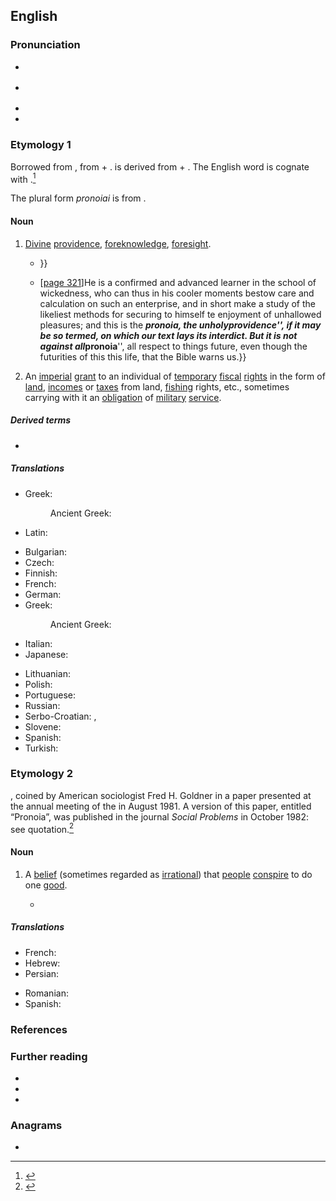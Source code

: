 ==English==
{{was wotd|2019|February|27}}

===Pronunciation===
* {{a|RP}} {{IPA|/pɹəʊˈnɔɪə/|lang=en}}
* {{a|GA}} {{IPA|/pɹoʊˈnɔɪə/|lang=en}}
* {{rhymes|ɔɪ.ə|lang=en}}
* {{hyphenation|pro|no|ia|lang=en}}

===Etymology 1===
Borrowed from {{der|en|grc|πρόνοιᾰ||foreknowledge, foresight; providence; form of land grant}}, from {{m|grc|πρόνοος||careful, prudent}} +‎ {{m|grc|-ῐᾰ||''suffix forming nouns''}}. {{lang|grc|πρόνοος}} is derived from {{m|grc|προ-||''prefix indicating a coming forth''}} + {{m|grc|νόος||the mind; act of the mind}}. The English word is cognate with {{cog|la|pronoea||providence}}.<ref>{{R:OED Online|part of speech=''n.''{{sup|1}}|noformat=yes|id=265174|date=June 2007}}</ref>

The plural form ''pronoiai'' is from {{der|en|grc|πρόνοιαι}}.

====Noun====
{{en-noun|pronoiae|pronoiai}}

# {{lb|en|philosophy|theology}} [[divine#Adjective|Divine]] [[providence]], [[foreknowledge]], [[foresight]].
#* {{quote-book|author=Walter Raleigh|authorlink=Walter Raleigh|chapter=Of the Creation, and Preservation of the World|title=The Historie of the World. In Five Bookes.{{nb...|1 In Treating of the Beginning and First Ages of the Same, from the Creation unto Abraham. 2 Of the Times from the Birth of Abraham, to the Destruction of the Temple of Salomon. 3 From the Destruction of Jerusalem, to the Time of Philip of Macedon. 4 From the Reigne of Philip of Macedon, to the Establishing of that Kingdome, in the Race of Antigonus. 5 From the Settled Rule of Alexanders Successors in the East, untill the Romans (Prevailing over All) Made Conquest of Asia and Macedon.}}|location=London|publisher=Printed for [[w:Walter Burre|Walter Bvrre]]|year=1614|section=§&nbsp;XIII (Of Providence)|page=15|pageurl=https://books.google.com/books?id=JcZMAAAAcAAJ&pg=PA15|oclc=505085272|passage=Now Providence (which the ''Greekes'' call '''''Pronoia''''') is an intellectuall knowledge, both fore-ſeeing, caring for, and ordering all things, and doth not onely behold all paſt, all present, and all to come, but is the cauſe of their ſo being, which Preſcience (ſimply taken) is not: and therefore Providence by the Philoſophers (ſaith [[w:Augustine of Hippo|S. ''Auguſtine'']]) is divided into Memory, Knowledge, and Care: {{...}}}}
#* {{quote-book|author=Thomas Chalmers|chapter=Lecture XCIV: Romans, xiii, 11–14|title=Lectures on the Epistle of Paul the Apostle to the Romans|series=The Works of Thomas Chalmers|seriesvolume=25|volume=IV|location=Glasgow|publisher=[[w:William Collins (publisher)|William Collins]],{{nb...|S. Frederick St.}}; London: Hamilton, Adams, & Co.|year=1836–1842|pages=320–321|pageurl=https://books.google.com/books?id=r7dDAAAAcAAJ&pg=PA321|oclc=606228745|passage=&#91;[https://books.google.com/books?id=r7dDAAAAcAAJ&pg=PA320 page 320]&#93; 'And make no provision for the flesh.' [Romans 13:14] 'Provision.' [''footnote'': {{lang|grc|Προνοια}}.] The word implies a forecasting of the mind; and the prohibition therefore is against all deliberation or devising of means or expedients for the gratification of our lusts. {{...}} &#91;[https://books.google.com/books?id=r7dDAAAAcAAJ&pg=PA321 page 321]&#93;He is a confirmed and advanced learner in the school of wickedness, who can thus in his cooler moments bestow care and calculation on such an enterprise, and in short make a study of the likeliest methods for securing to himself te enjoyment of unhallowed pleasures; and this is the '''''pronoia''''', the unholy ''providence'', if it may be so termed, on which our text lays its interdict. But it is not against all '''''pronoia''''', all respect to things future, even though the futurities of this this life, that the Bible warns us.}}
# {{lb|en|historical|Byzantine Empire}} An [[imperial]] [[grant#Noun|grant]] to an individual of [[temporary]] [[fiscal]] [[right#Noun|rights]] in the form of [[land#Noun|land]], [[income]]s or [[tax#Noun|taxes]] from land, [[fishing#Noun|fishing]] rights, etc., sometimes carrying with it an [[obligation]] of [[military]] [[service#Noun|service]].

=====Derived terms=====
* {{l|en|pronoiar||one granted a pronoia}}

=====Translations=====
{{trans-top-also|divine providence, foreknowledge, foresight|foreknowledge|providence}}
* Greek: {{t+|el|πρόνοια|f}}
*: Ancient Greek: {{t|grc|πρόνοιᾰ|f}}
{{trans-mid}}
* Latin: {{t|la|pronoea|f}}
{{trans-bottom}}

{{trans-top|imperial grant}}
* Bulgarian: {{t|bg|прония}}
* Czech: {{t|cs|pronie}}
* Finnish: {{t|fi|pronoia}}
* French: {{t|fr|pronoia|f}}
* German: {{t|de|Pronoia}}
* Greek: {{t+|el|πρόνοια|f}}
*: Ancient Greek: {{t|grc|πρόνοιᾰ|f}}
* Italian: {{t|it|pronoia|f}}
* Japanese: {{t|ja|プロノイア}}
{{trans-mid}}
* Lithuanian: {{t|lt|pronija}}
* Polish: {{t|pl|pronoja|f}}
* Portuguese: {{t|pt|pronoia|f}}
* Russian: {{t|ru|про́ния}}
* Serbo-Croatian: {{t+|sh|prȏnija|f}}, {{t|sh|пронија|f}}
* Slovene: {{t|sl|pronoja|f}}
* Spanish: {{t|es|pronoia|f}}
* Turkish: {{t|tr|pronoia}}
{{trans-bottom}}

===Etymology 2===
{{prefix|en|pro|paranoia|alt2=(para)noia}}, coined by American sociologist Fred H. Goldner in a paper presented at the annual meeting of the {{w|Society for the Study of Social Problems}} in August 1981. A version of this paper, entitled “Pronoia”, was published in the journal ''Social Problems'' in October 1982: see quotation.<ref>{{R:OED Online|part of speech=''n.''{{sup|2}}|noformat=yes|id=265077|date=June 2007}}</ref>

====Noun====
{{en-noun|?}}

# {{lb|en|psychology}} A [[belief]] (sometimes regarded as [[irrational#Adjective|irrational]]) that [[person|people]] [[conspire]] to do one [[good]]. {{defdate|from 1981}}
#: {{antonyms|en|paranoia}}
#* {{quote-journal|author=Fred H. Goldner|title=Pronoia|journal={{w|Social Problems}}|location=Berkeley, Calif.|publisher=Published by the {{w|University of California Press}} for the {{w|Society for the Study of Social Problems}}|date=1 October 1982|volume=30|issue=1|section=abstract|page=82|doi=10.2307/800186|issn=	0037-7791|oclc=1667861|passage='''Pronoia''' is the positive counterpart of paranoia. It is the delusion that others think well of one. Actions and the products of one's efforts are thought to be well received and praised by others. Mere acquaintances are thought to be close friends; politeness and the exchange of pleasantries are taken as expressions of deep attachment and the promise of future support. '''Pronoia''' appears to be rooted in the social complexity and cultural ambiguity of our lives: we have become increasingly dependent on the opinions of others based on uncertain criteria.}}

=====Translations=====
{{trans-top|belief that people conspire to do one good}}
* French: {{t|fr|pronoïa|f}}
* Hebrew: {{t|he|פרונויה}}
* Persian: {{t|fa|پرونویا}}
{{trans-mid}}
* Romanian: {{t|ro|pronoia}}
* Spanish: {{t|es|pronoia|f}}
{{trans-bottom}}

===References===
<references />

===Further reading===
* {{pedia}}
* {{pedia|pronoia (psychology)}}
* {{pedia|pronoia (disambiguation)}}

===Anagrams===
* {{anagrams|en|pronaoi}}
